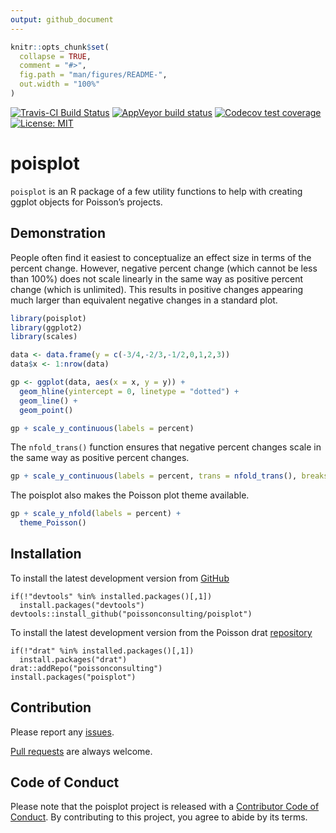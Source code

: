 ```yaml
---
output: github_document
---
```


<!-- README.md is generated from README.Rmd. Please edit that file -->

```r
knitr::opts_chunk$set(
  collapse = TRUE,
  comment = "#>",
  fig.path = "man/figures/README-",
  out.width = "100%"
)
```

<!-- badges: start -->
[![Travis-CI Build Status](https://travis-ci.org/poissonconsulting/poisplot.svg?branch=master)](https://travis-ci.org/poissonconsulting/poisplot)
[![AppVeyor build status](https://ci.appveyor.com/api/projects/status/github/poissonconsulting/poisplot?branch=master&svg=true)](https://ci.appveyor.com/project/poissonconsulting/poisplot)
[![Codecov test coverage](https://codecov.io/gh/poissonconsulting/poisplot/branch/master/graph/badge.svg)](https://codecov.io/gh/poissonconsulting/poisplot?branch=master)
[![License: MIT](https://img.shields.io/badge/License-MIT-green.svg)](https://opensource.org/licenses/MIT)
<!-- badges: end -->

# poisplot

`poisplot` is an R package of a few utility functions to help with creating ggplot objects for Poisson's projects.

## Demonstration

People often find it easiest to conceptualize an effect size in terms of the percent change.
However, negative percent change (which cannot be less than 100%) does not scale linearly in the same way as positive percent change (which is unlimited).
This results in positive changes appearing much larger than equivalent negative changes in a standard plot.

```r
library(poisplot)
library(ggplot2)
library(scales)

data <- data.frame(y = c(-3/4,-2/3,-1/2,0,1,2,3))
data$x <- 1:nrow(data)

gp <- ggplot(data, aes(x = x, y = y)) +
  geom_hline(yintercept = 0, linetype = "dotted") +
  geom_line() +
  geom_point()

gp + scale_y_continuous(labels = percent)
```

The `nfold_trans()` function ensures that negative percent changes scale in the same way as positive percent changes.

```r
gp + scale_y_continuous(labels = percent, trans = nfold_trans(), breaks = data$y)
```

The poisplot also makes the Poisson plot theme available.
```r
gp + scale_y_nfold(labels = percent) +
  theme_Poisson()
```

## Installation

To install the latest development version from [GitHub](https://github.com/poissonconsulting/poisplot)
```
if(!"devtools" %in% installed.packages()[,1]) 
  install.packages("devtools")
devtools::install_github("poissonconsulting/poisplot")
```

To install the latest development version from the Poisson drat [repository](https://github.com/poissonconsulting/drat)
```
if(!"drat" %in% installed.packages()[,1]) 
  install.packages("drat")
drat::addRepo("poissonconsulting")
install.packages("poisplot")
```

## Contribution

Please report any [issues](https://github.com/poissonconsulting/poisplot/issues).

[Pull requests](https://github.com/poissonconsulting/poisplot/pulls) are always welcome.

## Code of Conduct

Please note that the poisplot project is released with a [Contributor Code of Conduct](https://contributor-covenant.org/version/2/0/CODE_OF_CONDUCT.html). By contributing to this project, you agree to abide by its terms.


